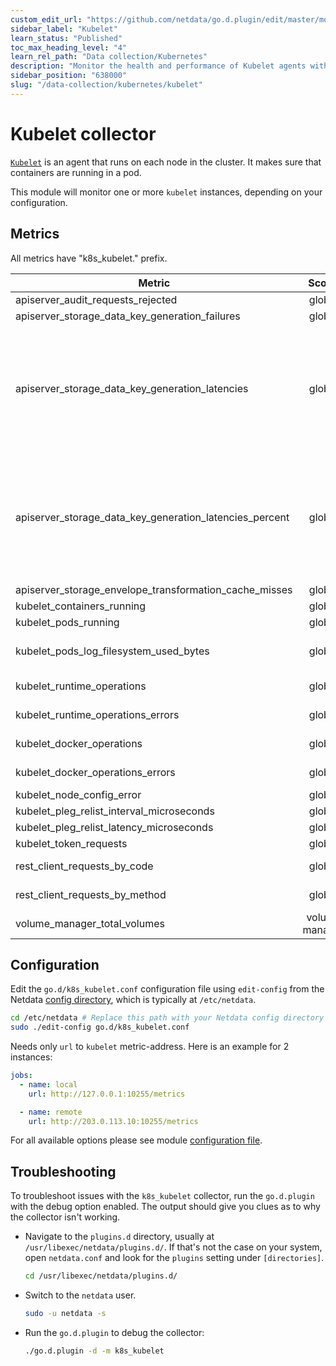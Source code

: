 ```yaml
---
custom_edit_url: "https://github.com/netdata/go.d.plugin/edit/master/modules/k8s_kubelet/README.md"
sidebar_label: "Kubelet"
learn_status: "Published"
toc_max_heading_level: "4"
learn_rel_path: "Data collection/Kubernetes"
description: "Monitor the health and performance of Kubelet agents with zero configuration, per-second metric granularity, and interactive visualizations."
sidebar_position: "638000"
slug: "/data-collection/kubernetes/kubelet"
---
```



# Kubelet collector

[`Kubelet`](https://kubernetes.io/docs/concepts/overview/components/#kubelet) is an agent that runs on each node in the
cluster. It makes sure that containers are running in a pod.

This module will monitor one or more `kubelet` instances, depending on your configuration.

## Metrics

All metrics have "k8s_kubelet." prefix.

| Metric                                                  |     Scope      |                                                       Dimensions                                                        |       Units        |
|---------------------------------------------------------|:--------------:|:-----------------------------------------------------------------------------------------------------------------------:|:------------------:|
| apiserver_audit_requests_rejected                       |     global     |                                                        rejected                                                         |     requests/s     |
| apiserver_storage_data_key_generation_failures          |     global     |                                                        failures                                                         |      events/s      |
| apiserver_storage_data_key_generation_latencies         |     global     | 5_µs, 10_µs, 20_µs, 40_µs, 80_µs, 160_µs, 320_µs, 640_µs, 1280_µs, 2560_µs, 5120_µs, 10240_µs, 20480_µs, 40960_µs, +Inf |     observes/s     |
| apiserver_storage_data_key_generation_latencies_percent |     global     | 5_µs, 10_µs, 20_µs, 40_µs, 80_µs, 160_µs, 320_µs, 640_µs, 1280_µs, 2560_µs, 5120_µs, 10240_µs, 20480_µs, 40960_µs, +Inf |     percentage     |
| apiserver_storage_envelope_transformation_cache_misses  |     global     |                                                      cache misses                                                       |      events/s      |
| kubelet_containers_running                              |     global     |                                                          total                                                          | running_containers |
| kubelet_pods_running                                    |     global     |                                                          total                                                          |    running_pods    |
| kubelet_pods_log_filesystem_used_bytes                  |     global     |                                        <i>a dimension per namespace and pod</i>                                         |         B          |
| kubelet_runtime_operations                              |     global     |                                          <i>a dimension per operation type</i>                                          |    operations/s    |
| kubelet_runtime_operations_errors                       |     global     |                                          <i>a dimension per operation type</i>                                          |      errors/s      |
| kubelet_docker_operations                               |     global     |                                          <i>a dimension per operation type</i>                                          |    operations/s    |
| kubelet_docker_operations_errors                        |     global     |                                          <i>a dimension per operation type</i>                                          |      errors/s      |
| kubelet_node_config_error                               |     global     |                                                   experiencing_error                                                    |        bool        |
| kubelet_pleg_relist_interval_microseconds               |     global     |                                                     0.5, 0.9, 0.99                                                      |    microseconds    |
| kubelet_pleg_relist_latency_microseconds                |     global     |                                                     0.5, 0.9, 0.99                                                      |    microseconds    |
| kubelet_token_requests                                  |     global     |                                                      total, failed                                                      |  token_requests/s  |
| rest_client_requests_by_code                            |     global     |                                         <i>a dimension per HTTP status code</i>                                         |     requests/s     |
| rest_client_requests_by_method                          |     global     |                                           <i>a dimension per HTTP method</i>                                            |     requests/s     |
| volume_manager_total_volumes                            | volume manager |                                                     actual, desired                                                     |       state        |

## Configuration

Edit the `go.d/k8s_kubelet.conf` configuration file using `edit-config` from the
Netdata [config directory](/docs/configuring/configuration), which is typically at `/etc/netdata`.

```bash
cd /etc/netdata # Replace this path with your Netdata config directory
sudo ./edit-config go.d/k8s_kubelet.conf
```

Needs only `url` to `kubelet` metric-address. Here is an example for 2 instances:

```yaml
jobs:
  - name: local
    url: http://127.0.0.1:10255/metrics

  - name: remote
    url: http://203.0.113.10:10255/metrics
```

For all available options please see
module [configuration file](https://github.com/netdata/go.d.plugin/blob/master/config/go.d/k8s_kubelet.conf).

## Troubleshooting

To troubleshoot issues with the `k8s_kubelet` collector, run the `go.d.plugin` with the debug option enabled. The output
should give you clues as to why the collector isn't working.

- Navigate to the `plugins.d` directory, usually at `/usr/libexec/netdata/plugins.d/`. If that's not the case on
  your system, open `netdata.conf` and look for the `plugins` setting under `[directories]`.

  ```bash
  cd /usr/libexec/netdata/plugins.d/
  ```

- Switch to the `netdata` user.

  ```bash
  sudo -u netdata -s
  ```

- Run the `go.d.plugin` to debug the collector:

  ```bash
  ./go.d.plugin -d -m k8s_kubelet
  ```

